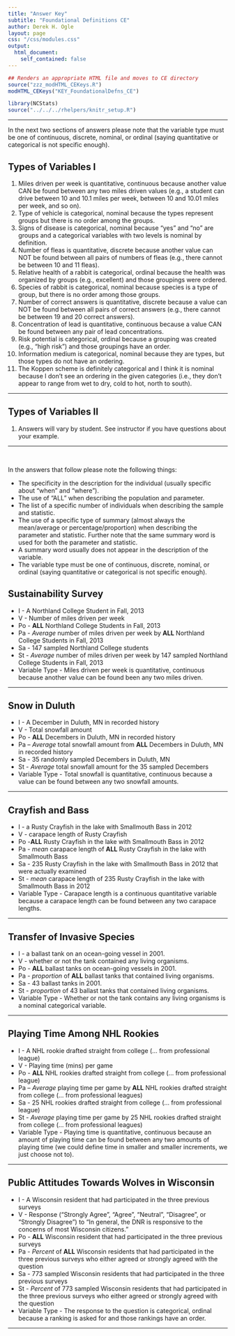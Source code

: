 ```yaml
---
title: "Answer Key"
subtitle: "Foundational Definitions CE"
author: Derek H. Ogle
layout: page
css: "/css/modules.css"
output:
  html_document:
    self_contained: false
---
```


```r
## Renders an appropriate HTML file and moves to CE directory
source("zzz_modHTML_CEKeys.R")
modHTML_CEKeys("KEY_FoundationalDefns_CE")
```
```r
library(NCStats)
source("../../../rhelpers/knitr_setup.R")
```

----

<p class="bg-warning">In the next two sections of answers please note that the variable type must be one of continuous, discrete, nominal, or ordinal (saying quantitative or categorical is not specific enough).</p>

## Types of Variables I

1. Miles driven per week is quantitative, continuous because another value CAN be found between any two miles driven values (e.g., a student can drive between 10 and 10.1 miles per week, between 10 and 10.01 miles per week, and so on).
1. Type of vehicle is categorical, nominal because the types represent groups but there is no order among the groups.
1. Signs of disease is categorical, nominal because "yes" and "no" are groups and a categorical variables with two levels is nominal by definition.
1. Number of fleas is quantitative, discrete because another value can NOT be found between all pairs of numbers of fleas (e.g., there cannot be between 10 and 11 fleas).
1. Relative health of a rabbit is categorical, ordinal because the health was organized by groups (e.g., excellent) and those groupings were ordered.
1. Species of rabbit is categorical, nominal because species is a type of group, but there is no order among those groups.
1. Number of correct answers is quantitative, discrete because a value can NOT be found between all pairs of correct answers (e.g., there cannot be between 19 and 20 correct answers).
1. Concentration of lead is quantitative, continuous because a value CAN be found between any pair of lead concentrations.
1. Risk potential is categorical, ordinal because a grouping was created (e.g., "high risk") and those groupings have an order.
1. Information medium is categorical, nominal because they are types, but those types do not have an ordering.
1. The Koppen scheme is definitely categorical and I think it is nominal because I don't see an ordering in the given categories (i.e., they don't appear to range from wet to dry, cold to hot, north to south).

----

## Types of Variables II

1. Answers will vary by student. See instructor if you have questions about your example.

----

\ 

<p class="bg-warning">In the answers that follow please note the following things:
<ul class="bg-warning">
<li>The specificity in the description for the individual (usually specific about "when" and "where").</li>
<li>The use of "ALL" when describing the population and parameter.</li>
<li>The list of a specific number of individuals when describing the sample and statistic.</li>
<li>The use of a specific type of summary (almost always the mean/average or percentage/proportion) when describing the parameter and statistic. Further note that the same summary word is used for both the parameter and statistic.</li>
<li>A summary word usually does not appear in the description of the variable.</li>
<li>The variable type must be one of continuous, discrete, nominal, or ordinal (saying quantitative or categorical is not specific enough).</li>
</ul>
</p>


## Sustainability Survey

* I - A Northland College Student in Fall, 2013
* V - Number of miles driven per week
* Po - **ALL** Northland College Students in Fall, 2013
* Pa - *Average* number of miles driven per week by **ALL** Northland College Students in Fall, 2013
* Sa - 147 sampled Northland College students
* St - *Average* number of miles driven per week by 147 sampled Northland College Students in Fall, 2013 
* Variable Type - Miles driven per week is quantitative, continuous because another value can be found been any two miles driven.

----

## Snow in Duluth

* I - A December in Duluth, MN in recorded history
* V - Total snowfall amount
* Po - **ALL** Decembers in Duluth, MN in recorded history
* Pa -- *Average* total snowfall amount from **ALL** Decembers in Duluth, MN in recorded history
* Sa - 35 randomly sampled Decembers in Duluth, MN
* St - *Average* total snowfall amount for the 35 sampled Decembers
* Variable Type - Total snowfall is quantitative, continuous because a value can be found between any two snowfall amounts.

----

## Crayfish and Bass

* I - a Rusty Crayfish in the lake with Smallmouth Bass in 2012
* V - carapace length of Rusty Crayfish
* Po -**ALL** Rusty Crayfish in the lake with Smallmouth Bass in 2012
* Pa - *mean* carapace length of **ALL** Rusty Crayfish in the lake with Smallmouth Bass
* Sa - 235 Rusty Crayfish in the lake with Smallmouth Bass in 2012 that were actually examined
* St - *mean* carapace length of 235 Rusty Crayfish in the lake with Smallmouth Bass in 2012
* Variable Type - Carapace length is a continuous quantitative variable because a carapace length can be found between any two carapace lengths.
  
----

## Transfer of Invasive Species

* I - a ballast tank on an ocean-going vessel in 2001.
* V - whether or not the tank contained any living organisms.
* Po - **ALL** ballast tanks on ocean-going vessels in 2001.
* Pa - *proportion* of **ALL** ballast tanks that contained living organisms.
* Sa - 43 ballast tanks in 2001.
* St - *proportion* of 43 ballast tanks that contained living organisms.
* Variable Type - Whether or not the tank contains any living organisms is a nominal categorical variable.
  
----

## Playing Time Among NHL Rookies

* I - A NHL rookie drafted straight from college (... from professional league)
* V - Playing time (mins) per game
* Po - **ALL** NHL rookies drafted straight from college (... from professional league)
* Pa -- *Average* playing time per game by **ALL** NHL rookies drafted straight from college (... from professional leagues)
* Sa - 25 NHL rookies drafted straight from college (... from professional league)
* St - *Average* playing time per game by 25 NHL rookies drafted straight from college (... from professional leagues)
* Variable Type - Playing time is quantitative, continuous because an amount of playing time can be found between any two amounts of playing time (we could define time in smaller and smaller increments, we just choose not to).

----

## Public Attitudes Towards Wolves in Wisconsin

* I - A Wisconsin resident that had participated in the three previous surveys
* V - Response ("Strongly Agree", "Agree", "Neutral", "Disagree", or "Strongly Disagree") to "In general, the DNR is responsive to the concerns of most Wisconsin citizens."
* Po - **ALL** Wisconsin resident that had participated in the three previous surveys
* Pa - *Percent* of **ALL** Wisconsin residents that had participated in the three previous surveys who either agreed or strongly agreed with the question
* Sa - 773 sampled Wisconsin residents that had participated in the three previous surveys
* St - *Percent* of 773 sampled Wisconsin residents that had participated in the three previous surveys who either agreed or strongly agreed with the question
* Variable Type - The response to the question is categorical, ordinal because a ranking is asked for and those rankings have an order.

----
